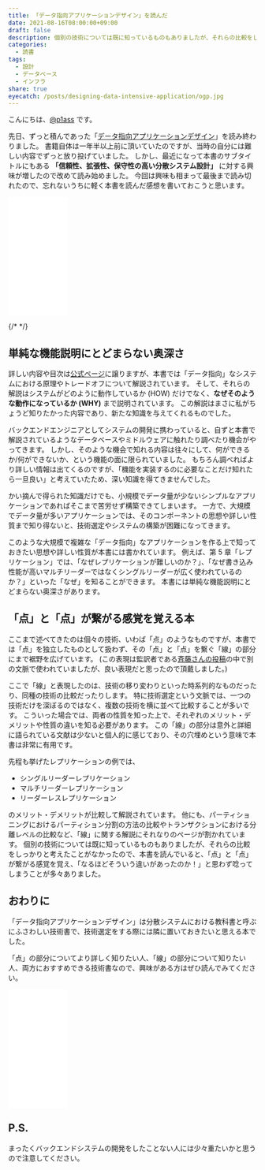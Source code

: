 ```yaml
---
title: 「データ指向アプリケーションデザイン」を読んだ
date: 2021-08-16T08:00:00+09:00
draft: false
description: 個別の技術については既に知っているものもありましたが、それらの比較をしっかりと考えたことがなかったので、本書を読んでいると、「点」と「点」が繋がる感覚を覚え、「なるほどそういう違いがあったのか！」と思わず唸ってしまうことが多々ありました。
categories:
  - 読書
tags:
  - 設計
  - データベース
  - インフラ
share: true
eyecatch: /posts/designing-data-intensive-application/ogp.jpg
---
```


こんにちは、[@p1ass](https://twitter.com/p1ass) です。

先日、ずっと積んであった「[データ指向アプリケーションデザイン](https://amzn.to/3CJtg5C)」を読み終わりました。
書籍自体は一年半以上前に頂いていたのですが、当時の自分には難しい内容でずっと放り投げていました。
しかし、最近になって本書のサブタイトルにもある **「信頼性、拡張性、保守性の高い分散システム設計」** に対する興味が増したので改めて読み始めました。
今回は興味も相まって最後まで読み切れたので、忘れないうちに軽く本書を読んだ感想を書いておこうと思います。

<iframe style="width:120px;height:240px;" marginwidth="0" marginheight="0" scrolling="no" frameborder="0" src="//rcm-fe.amazon-adsystem.com/e/cm?lt1=_blank&bc1=000000&IS2=1&bg1=FFFFFF&fc1=000000&lc1=0000FF&t=p1ass02-22&language=ja_JP&o=9&p=8&l=as4&m=amazon&f=ifr&ref=as_ss_li_til&asins=4873118700&linkId=133ac6c450fafcea92e459c6cb4262d1"></iframe>

{/* <!--more--> */}

## 単純な機能説明にとどまらない奥深さ

詳しい内容や目次は[公式ページ](https://www.oreilly.co.jp/books/9784873118703/)に譲りますが、本書では「データ指向」なシステムにおける原理やトレードオフについて解説されています。
そして、それらの解説はシステムがどのように動作しているか (HOW) だけでなく、**なぜそのような動作になっているか (WHY)** まで説明されています。
この解説はまさに私がちょうど知りたかった内容であり、新たな知識を与えてくれるものでした。

バックエンドエンジニアとしてシステムの開発に携わっていると、自ずと本書で解説されているようなデータベースやミドルウェアに触れたり調べたり機会がやってきます。
しかし、そのような機会で知れる内容は往々にして、何ができるか/何ができないか、という機能の面に限られていました。
もちろん調べればより詳しい情報は出てくるのですが、「機能を実装するのに必要なことだけ知れたら一旦良い」と考えていたため、深い知識を得てきませんでした。

かい摘んで得られた知識だけでも、小規模でデータ量が少ないシンプルなアプリケーションであればそこまで苦労せず構築できてしまいます。
一方で、大規模でデータ量が多いアプリケーションでは、そのコンポーネントの思想や詳しい性質まで知り得ないと、技術選定やシステムの構築が困難になってきます。

このような大規模で複雑な「データ指向」なアプリケーションを作る上で知っておきたい思想や詳しい性質が本書には書かれています。
例えば、第 5 章「レプリケーション」では、「なぜレプリケーションが難しいのか？」、「なぜ書き込み性能が高いマルチリーダーではなくシングルリーダーが広く使われているのか？」といった「なぜ」を知ることができます。
本書には単純な機能説明にとどまらない奥深さがあります。

## 「点」と「点」が繋がる感覚を覚える本

ここまで述べてきたのは個々の技術、いわば「点」のようなものですが、本書では「点」を独立したものとして扱わず、その「点」と「点」を繋ぐ「線」の部分にまで裾野を広げています。
(この表現は監訳者である[斉藤さんの投稿](https://medium.com/@taroleo/ddia-63a454e44dc9)の中で別の文脈で使われていましたが、良い表現だと思ったので頂戴しました。)


ここで「線」と表現したのは、技術の移り変わりといった時系列的なものだったり、同種の技術の比較だったりします。
特に技術選定という文脈では、一つの技術だけを深ぼるのではなく、複数の技術を横に並べて比較することが多いです。
こういった場合では、両者の性質を知った上で、それぞれのメリット・デメリットや性質の違いを知る必要があります。
この「線」の部分は意外と詳細に語られている文献は少ないと個人的に感じており、その穴埋めという意味で本書は非常に有用です。

先程も挙げたレプリケーションの例では、
- シングルリーダーレプリケーション
- マルチリーダーレプリケーション
- リーダーレスレプリケーション

のメリット・デメリットが比較して解説されています。
他にも、パーティショニングにおけるパーティション分割の方法の比較やトランザクションにおける分離レベルの比較など、「線」に関する解説にそれなりのページが割かれています。
個別の技術については既に知っているものもありましたが、それらの比較をしっかりと考えたことがなかったので、本書を読んでいると、「点」と「点」が繋がる感覚を覚え、「なるほどそういう違いがあったのか！」と思わず唸ってしまうことが多々ありました。

## おわりに

「データ指向アプリケーションデザイン」は分散システムにおける教科書と呼ぶにふさわしい技術書で、技術選定をする際には隣に置いておきたいと思える本でした。

「点」の部分についてより詳しく知りたい人、「線」の部分について知りたい人、両方におすすめできる技術書なので、興味がある方はぜひ読んでみてください。



<iframe style="width:120px;height:240px;" marginwidth="0" marginheight="0" scrolling="no" frameborder="0" src="//rcm-fe.amazon-adsystem.com/e/cm?lt1=_blank&bc1=000000&IS2=1&bg1=FFFFFF&fc1=000000&lc1=0000FF&t=p1ass02-22&language=ja_JP&o=9&p=8&l=as4&m=amazon&f=ifr&ref=as_ss_li_til&asins=4873118700&linkId=133ac6c450fafcea92e459c6cb4262d1"></iframe>

## P.S.

まったくバックエンドシステムの開発をしたことない人には少々重たいかと思うので注意してください。
